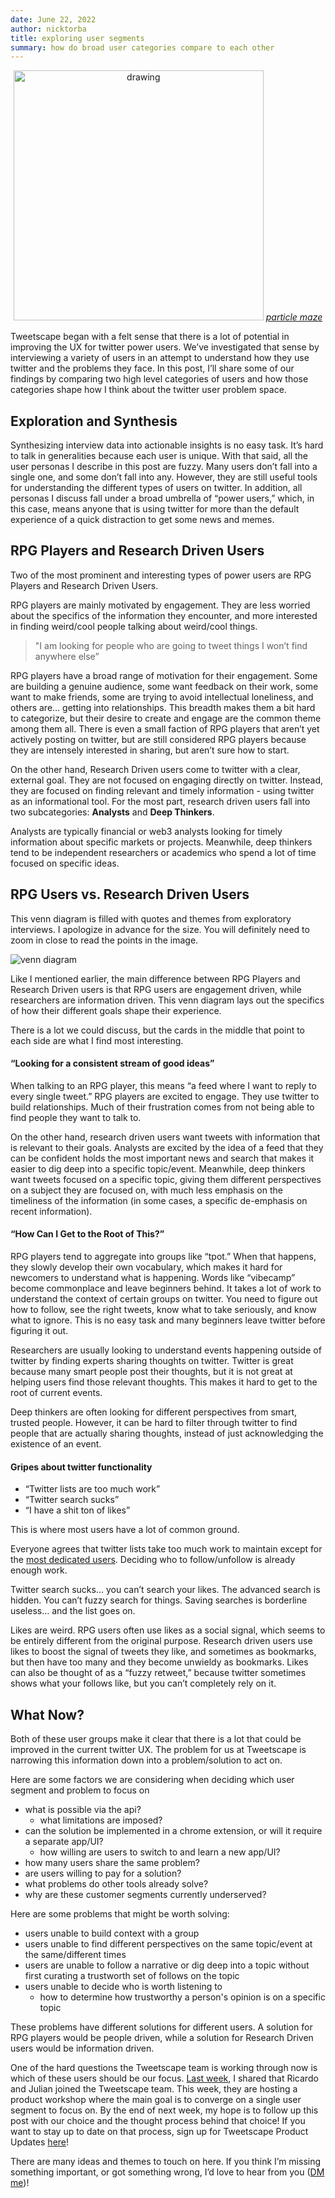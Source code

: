 ```yaml
---
date: June 22, 2022
author: nicktorba
title: exploring user segments
summary: how do broad user categories compare to each other
---
```

<p align="center">
<img src="/ss/particle-maze.png" alt="drawing" width="400"/>
<em><a href="https://twitter.com/matthen2/status/1440443280827699206?s=20&t=65Km-U_SeZP-mLjmNrOgaw">particle maze</a></em>
</p>


Tweetscape began with a felt sense that there is a lot of potential in improving the UX for twitter power users. We’ve investigated that sense by interviewing a variety of users in an attempt to understand how they use twitter and the problems they face. In this post, I’ll share some of our findings by comparing two high level categories of users and how those categories shape how I think about the twitter user problem space. 

## Exploration and Synthesis

Synthesizing interview data into actionable insights is no easy task. It’s hard to talk in generalities because each user is unique. With that said, all the user personas I describe in this post are fuzzy. Many users don’t fall into a single one, and some don’t fall into any. However, they are still useful tools for understanding the different types of users on twitter. In addition, all personas I discuss fall under a broad umbrella of “power users,” which, in this case, means anyone that is using twitter for more than the default experience of a quick distraction to get some news and memes.

## RPG Players and Research Driven Users
Two of the most prominent and interesting types of power users are RPG Players and Research Driven Users.

RPG players are mainly motivated by engagement. They are less worried about the specifics of the information they encounter, and more interested in finding weird/cool people talking about weird/cool things. 

> "I am looking for people who are going to tweet things I won’t find anywhere else”

RPG players have a broad range of motivation for their engagement. Some are building a genuine audience, some want feedback on their work, some want to make friends, some are trying to avoid intellectual loneliness, and others are… getting into relationships. This breadth makes them a bit hard to categorize, but their desire to create and engage are the common theme among them all. There is even a small faction of RPG players that aren’t yet actively posting on twitter, but are still considered RPG players because they are intensely interested in sharing, but aren’t sure how to start. 

On the other hand, Research Driven users come to twitter with a clear, external goal. They are not focused on engaging directly on twitter. Instead, they are focused on finding relevant and timely information - using twitter as an informational tool. For the most part, research driven users fall into two subcategories: **Analysts** and **Deep Thinkers**. 

Analysts are typically financial or web3 analysts looking for timely information about specific markets or projects. Meanwhile, deep thinkers tend to be independent researchers or academics who spend a lot of time focused on specific ideas.

## RPG Users vs. Research Driven Users

This venn diagram is filled with quotes and themes from exploratory interviews. I apologize in advance for the size. You will definitely need to zoom in close to read the points in the image. 

![venn diagram](/ss/rpg-vs-research-vd.png)

Like I mentioned earlier, the main difference between RPG Players and Research Driven users is that RPG users are engagement driven, while researchers are information driven. This venn diagram lays out the specifics of how their different goals shape their experience.  

There is a lot we could discuss, but the cards in the middle that point to each side are what I find most interesting. 

#### “Looking for a consistent stream of good ideas”
When talking to an RPG player, this means “a feed where I want to reply to every single tweet.” RPG players are excited to engage. They use twitter to build relationships. Much of their frustration comes from not being able to find people they want to talk to. 

On the other hand, research driven users want tweets with information that is relevant to their goals. Analysts are excited by the idea of a feed that they can be confident holds the most important news and search that makes it easier to dig deep into a specific topic/event. Meanwhile, deep thinkers want tweets focused on a specific topic, giving them different perspectives on a subject they are focused on, with much less emphasis on the timeliness of the information (in some cases, a specific de-emphasis on recent information). 

#### “How Can I Get to the Root of This?”
RPG players tend to aggregate into groups like “tpot.” When that happens, they slowly develop their own vocabulary, which makes it hard for newcomers to understand what is happening. Words like “vibecamp” become commonplace and leave beginners behind. It takes a lot of work to understand the context of certain groups on twitter. You need to figure out how to follow, see the right tweets, know what to take seriously, and know what to ignore. This is no easy task and many beginners leave twitter before figuring it out.

Researchers are usually looking to understand events happening outside of twitter by finding experts sharing thoughts on twitter. Twitter is great because many smart people post their thoughts, but it is not great at helping users find those relevant thoughts. 
This makes it hard to get to the root of current events. 

Deep thinkers are often looking for different perspectives from smart, trusted people. However, it can be hard to filter through twitter to find people that are actually sharing thoughts, instead of just acknowledging the existence of an event. 

#### Gripes about twitter functionality
* “Twitter lists are too much work” 
* “Twitter search sucks” 
* “I have a shit ton of likes” 

This is where most users have a lot of common ground. 

Everyone agrees that twitter lists take too much work to maintain except for the [most dedicated users](https://lee-phillips.org/howtotwitter/). Deciding who to follow/unfollow is already enough work. 

Twitter search sucks… you can’t search your likes. The advanced search is hidden. You can’t fuzzy search for things. Saving searches is borderline useless… and the list goes on. 

Likes are weird.  RPG users often use likes as a social signal, which seems to be entirely different from the original purpose. Research driven users use likes to boost the signal of tweets they like, and sometimes as bookmarks, but then have too many and they become unwieldy as bookmarks. Likes can also be thought of as a “fuzzy retweet,” because twitter sometimes shows what your follows like, but you can’t completely rely on it. 

## What Now? 
Both of these user groups make it clear that there is a lot that could be improved in the current twitter UX. The problem for us at Tweetscape is narrowing this information down into a problem/solution to act on. 

Here are some factors we are considering when deciding which user segment and problem to focus on
* what is possible via the api? 
    * what limitations are imposed? 
* can the solution be implemented in a chrome extension, or will it require a separate app/UI? 
    * how willing are users to switch to and learn a new app/UI? 
* how many users share the same problem? 
* are users willing to pay for a solution? 
* what problems do other tools already solve? 
* why are these customer segments currently underserved? 

Here are some problems that might be worth solving: 
* users unable to build context with a group
* users unable to find different perspectives on the same topic/event at the same/different times
* users are unable to follow a narrative or dig deep into a topic without first curating a trustworth set of follows on the topic
* users unable to decide who is worth listening to
    * how to determine how trustworthy a person's opinion is on a specific topic

These problems have different solutions for different users. A solution for RPG players would be people driven, while a solution for Research Driven users would be information driven. 

One of the hard questions the Tweetscape team is working through now is which of these users should be our focus. [Last week](https://tweetscape.co/blog/productupdate-06-17-2022), I shared that Ricardo and Julian joined the Tweetscape team. This week, they are hosting a product workshop where the main goal is to converge on a single user segment to focus on. By the end of next week, my hope is to follow up this post with our choice and the thought process behind that choice! If you want to stay up to date on that process, sign up for Tweetscape Product Updates [here](https://www.getrevue.co/profile/tweetscapehq/issues/tweetscape-product-updates-issue-3-1227696)!

There are many ideas and themes to touch on here. If you think I’m missing something important, or got something wrong, I’d love to hear from you ([DM me](https://twitter.com/nicktorba))! 